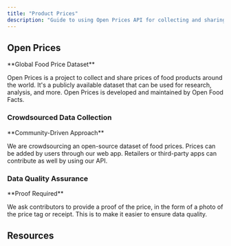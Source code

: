 ```yaml
---
title: "Product Prices"
description: "Guide to using Open Prices API for collecting and sharing food product prices with crowdsourced data and proof verification"
---
```



## Open Prices

<Callout>
**Global Food Price Dataset**

Open Prices is a project to collect and share prices of food products around the world. It's a publicly available dataset that can be used for research, analysis, and more. Open Prices is developed and maintained by Open Food Facts.
</Callout>

### Crowdsourced Data Collection

<Callout type="info">
**Community-Driven Approach**

We are crowdsourcing an open-source dataset of food prices. Prices can be added by users through our web app. Retailers or third-party apps can contribute as well by using our API.
</Callout>

### Data Quality Assurance

<Callout type="warn">
**Proof Required**

We ask contributors to provide a proof of the price, in the form of a photo of the price tag or receipt. This is to make it easier to ensure data quality.
</Callout>

## Resources

<Cards>
<Card title="Open Prices FAQ" href="https://prices.openfoodfacts.org/" description="Complete FAQ and information about the Open Prices project" />
<Card title="API Documentation" href="https://prices.openfoodfacts.org/api/docs" description="Full API reference for integrating with Open Prices" />
</Cards>
